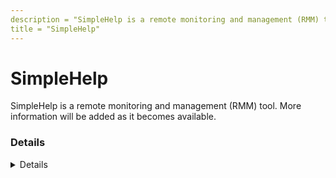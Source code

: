 ```yaml
---
description = "SimpleHelp is a remote monitoring and management (RMM) tool. More information will be added as it becomes available."
title = "SimpleHelp"
---
```




# SimpleHelp

SimpleHelp is a remote monitoring and management (RMM) tool. More information will be added as it becomes available.

### Details
<Details author={"Phyo Paing Htun"}
         category={""}
         created={""}
         website={"https://simple-help.com/"}
         lastModified={"2024-10-16"}
         privileges={""}
         free={ false }
         verification={ false }
/>

#### Installation Paths
<Card code={ ["simplehelpcustomer.exe", "simpleservice.exe", "simplegatewayservice.exe", "remote access.exe", "windowslauncher.exe", "spsrv.exe", "serviceconfig.xml"] }/>

#### Supported OS
<Badges color="warning" badges={ ["windows"] }/>




### Forensic Artifacts




#### Network Artifacts
<EuiSpacer size="xl"/>
<NetworkArtifactsTable data={ [{"Description": "Known remote domains", "Domains": ["user_managed", "simple-help.com", "51.255.19.178", "51.255.19.179"], "Ports": [443]}] }/>




### Detections
- Detects potential network activity of SimpleHelp RMM tool
  - [Sigma Rule](https://github.com/magicsword-io/LOLRMM/blob/main/detections/sigma/simplehelp_network_sigma.yml)
- Detects potential processes activity of SimpleHelp RMM tool
  - [Sigma Rule](https://github.com/magicsword-io/LOLRMM/blob/main/detections/sigma/simplehelp_processes_sigma.yml)

### References
- [https://simple-help.com/remote-support](https://simple-help.com/remote-support)
- [https://www.huntress.com/blog/slashandgrab-screen-connect-post-exploitation-in-the-wild-cve-2024-1709-cve-2024-1708](https://www.huntress.com/blog/slashandgrab-screen-connect-post-exploitation-in-the-wild-cve-2024-1709-cve-2024-1708)
- [https://www.group-ib.com/blog/muddywater-infrastructure/](https://www.group-ib.com/blog/muddywater-infrastructure/)


